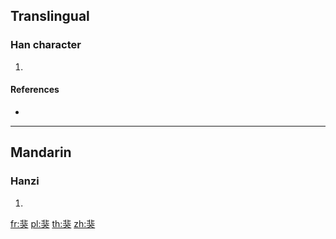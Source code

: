 {{character info/new}}
==Translingual==

===Han character===
{{Han char|rn=94|rad=犬|as=08|sn=11|four=|canj=LYIK}}

# {{defn|Han|sort=犬08}}

====References====
* {{Han ref|kx=0712.100|dkj=20457|dj=1124.130|hdz=21351.030|uh=7306|ud=29446}}

----

==Mandarin==

===Hanzi===
{{cmn-hanzi|pin=[[fēi]] ([[fei1]])|wg=fei<sup>1</sup>}}

# {{defn|lang=cmn|sort=犬08}}

[[fr:猆]]
[[pl:猆]]
[[th:猆]]
[[zh:猆]]